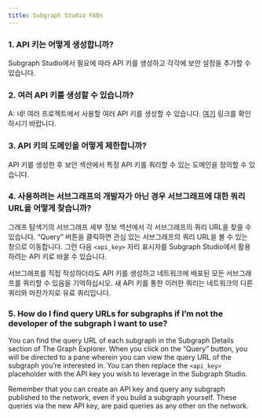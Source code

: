 ```yaml
---
title: Subgraph Studio FAQs
---
```


### 1. API 키는 어떻게 생성합니까?

Subgraph Studio에서 필요에 따라 API 키를 생성하고 각각에 보안 설정을 추가할 수 있습니다.

### 2. 여러 API 키를 생성할 수 있습니까?

A: 네! 여러 프로젝트에서 사용할 여러 API 키를 생성할 수 있습니다. [여기](https://thegraph.com/studio/apikeys/) 링크를 확인하시기 바랍니다.

### 3. API 키의 도메인을 어떻게 제한합니까?

API 키를 생성한 후 보안 섹션에서 특정 API 키를 쿼리할 수 있는 도메인을 정의할 수 있습니다.

### 4. 사용하려는 서브그래프의 개발자가 아닌 경우 서브그래프에 대한 쿼리 URL을 어떻게 찾습니까?

그래프 탐색기의 서브그래프 세부 정보 섹션에서 각 서브그래프의 쿼리 URL을 찾을 수 있습니다. “Query” 버튼을 클릭하면 관심 있는 서브그래프의 쿼리 URL을 볼 수 있는 창으로 이동합니다. 그런 다음 `<api_key>` 자리 표시자를 Subgraph Studio에서 활용하려는 API 키로 바꿀 수 있습니다.

서브그래프를 직접 작성하더라도 API 키를 생성하고 네트워크에 배포된 모든 서브그래프를 쿼리할 수 있음을 기억하십시오. 새 API 키를 통한 이러한 쿼리는 네트워크의 다른 쿼리와 마찬가지로 유료 쿼리입니다.

### 5. How do I find query URLs for subgraphs if I’m not the developer of the subgraph I want to use?

You can find the query URL of each subgraph in the Subgraph Details section of The Graph Explorer. When you click on the “Query” button, you will be directed to a pane wherein you can view the query URL of the subgraph you’re interested in. You can then replace the `<api_key>` placeholder with the API key you wish to leverage in the Subgraph Studio.

Remember that you can create an API key and query any subgraph published to the network, even if you build a subgraph yourself. These queries via the new API key, are paid queries as any other on the network.
